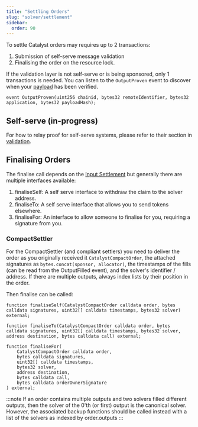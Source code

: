 ```yaml
---
title: "Settling Orders"
slug: "solver/settlement"
sidebar:
  order: 90
---
```



To settle Catalyst orders may requires up to 2 transactions:
1. Submission of self-serve message validation
2. Finalising the order on the resource lock.

If the validation layer is not self-serve or is being sponsored, only 1 transactions is needed. You can listen to the `OutputProven` event to discover when your [payload](/solver/evm#validation-layers) has been verified.
```
event OutputProven(uint256 chainid, bytes32 remoteIdentifier, bytes32 application, bytes32 payloadHash);
```

## Self-serve (in-progress)

For how to relay proof for self-serve systems, please refer to their section in [validation](/implementation/validation).

## Finalising Orders

The finalise call depends on the [Input Settlement](/implementation/input) but generally there are multiple interfaces available:

1. finaliseSelf: A self serve interface to withdraw the claim to the solver address.
2. finaliseTo: A self serve interface that allows you to send tokens elsewhere.
3. finaliseFor: An interface to allow someone to finalise for you, requiring a signature from you.


### CompactSettler

For the CompactSettler (and compliant settlers) you need to deliver the order as you originally received it `CatalystCompactOrder`, the attached signatures as `bytes.concat(sponsor, allocator)`, the timestamps of the fills (can be read from the OutputFilled event), and the solver's identifier / address. If there are multiple outputs, always index lists by their position in the order.

Then finalise can be called:

```solidity
function finaliseSelf(CatalystCompactOrder calldata order, bytes calldata signatures, uint32[] calldata timestamps, bytes32 solver) external;

function finaliseTo(CatalystCompactOrder calldata order, bytes calldata signatures, uint32[] calldata timestamps, bytes32 solver, address destination, bytes calldata call) external;

function finaliseFor(
    CatalystCompactOrder calldata order,
    bytes calldata signatures,
    uint32[] calldata timestamps,
    bytes32 solver,
    address destination,
    bytes calldata call,
    bytes calldata orderOwnerSignature
) external;
```

:::note
If an order contains multiple outputs and two solvers filled different outputs, then the solver of the 0'th (or first) output is the canonical solver. However, the associated backup functions should be called instead with a list of the solvers as indexed by order.outputs
:::